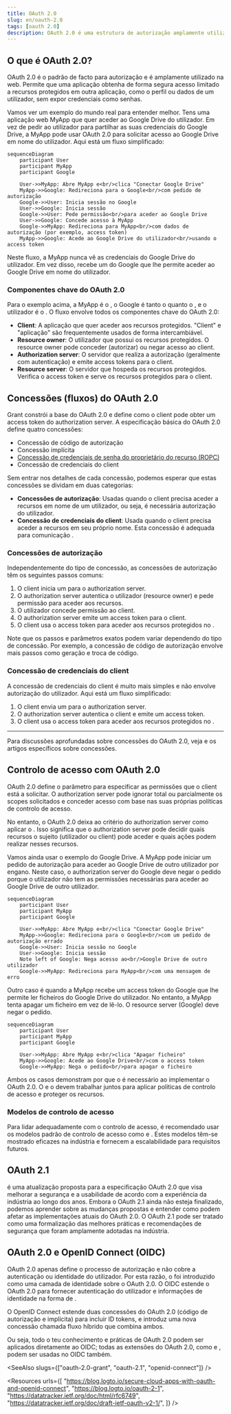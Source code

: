 ```yaml
---
title: OAuth 2.0
slug: en/oauth-2.0
tags: [oauth 2.0]
description: OAuth 2.0 é uma estrutura de autorização amplamente utilizada que permite a uma aplicação (cliente) obter acesso limitado a recursos protegidos em nome de um utilizador ou da própria aplicação.
---
```


## O que é OAuth 2.0?

OAuth 2.0 é o padrão de facto para autorização e é amplamente utilizado na web. Permite que uma aplicação obtenha de forma segura acesso limitado a recursos protegidos em outra aplicação, como o perfil ou dados de um utilizador, sem expor credenciais como senhas.

Vamos ver um exemplo do mundo real para entender melhor. Tens uma aplicação web MyApp que quer aceder ao Google Drive do utilizador. Em vez de pedir ao utilizador para partilhar as suas credenciais do Google Drive, a MyApp pode usar OAuth 2.0 para solicitar acesso ao Google Drive em nome do utilizador. Aqui está um fluxo simplificado:

```mermaid
sequenceDiagram
    participant User
    participant MyApp
    participant Google

    User->>MyApp: Abre MyApp e<br/>clica "Conectar Google Drive"
    MyApp->>Google: Redireciona para o Google<br/>com pedido de autorização
    Google->>User: Inicia sessão no Google
    User->>Google: Inicia sessão
    Google->>User: Pede permissão<br/>para aceder ao Google Drive
    User->>Google: Concede acesso à MyApp
    Google->>MyApp: Redireciona para MyApp<br/>com dados de autorização (por exemplo, access token)
    MyApp->>Google: Acede ao Google Drive do utilizador<br/>usando o access token
```

Neste fluxo, a MyApp nunca vê as credenciais do Google Drive do utilizador. Em vez disso, recebe um <Ref slug="access-token" /> do Google que lhe permite aceder ao Google Drive em nome do utilizador.

### Componentes chave do OAuth 2.0

Para o exemplo acima, a MyApp é o <Ref slug="client" />, o Google é tanto o <Ref slug="authorization-server" /> quanto o <Ref slug="resource-server" />, e o utilizador é o <Ref slug="resource-owner" />. O fluxo envolve todos os componentes chave do OAuth 2.0:

- **Client**: A aplicação que quer aceder aos recursos protegidos. "Client" e "aplicação" são frequentemente usados de forma intercambiável.
- **Resource owner**: O utilizador que possui os recursos protegidos. O resource owner pode conceder (autorizar) ou negar acesso ao client.
- **Authorization server**: O servidor que realiza a autorização (geralmente com autenticação) e emite access tokens para o client.
- **Resource server**: O servidor que hospeda os recursos protegidos. Verifica o access token e serve os recursos protegidos para o client.

## Concessões (fluxos) do OAuth 2.0

<Ref slug="oauth-2.0-grant">Grant</Ref> constrói a base do OAuth 2.0 e define como o client pode obter um access token do authorization server. A especificação básica do OAuth 2.0 define quatro concessões:

- <Ref slug="authorization-code-flow">Concessão de código de autorização</Ref>
- <Ref slug="implicit-flow">Concessão implícita</Ref>
- [Concessão de credenciais de senha do proprietário do recurso (ROPC)](https://datatracker.ietf.org/doc/html/rfc6749#section-4.3)
- <Ref slug="client-credentials-flow">Concessão de credenciais do client</Ref>

Sem entrar nos detalhes de cada concessão, podemos esperar que estas concessões se dividam em duas categorias:

- **Concessões de autorização**: Usadas quando o client precisa aceder a recursos em nome de um utilizador, ou seja, é necessária autorização do utilizador.
- **Concessão de credenciais do client**: Usada quando o client precisa aceder a recursos em seu próprio nome. Esta concessão é adequada para comunicação <Ref slug="machine-to-machine" />.

### Concessões de autorização

Independentemente do tipo de concessão, as concessões de autorização têm os seguintes passos comuns:

1. O client inicia um <Ref slug="authorization-request" /> para o authorization server.
2. O authorization server autentica o utilizador (resource owner) e pede permissão para aceder aos recursos.
3. O utilizador concede permissão ao client.
4. O authorization server emite um access token para o client.
5. O client usa o access token para aceder aos recursos protegidos no <Ref slug="resource-server" />.

Note que os passos e parâmetros exatos podem variar dependendo do tipo de concessão. Por exemplo, a <Ref slug="authorization-code-flow">concessão de código de autorização</Ref> envolve mais passos como geração e troca de código.

### Concessão de credenciais do client

A <Ref slug="client-credentials-flow">concessão de credenciais do client</Ref> é muito mais simples e não envolve autorização do utilizador. Aqui está um fluxo simplificado:

1. O client envia um <Ref slug="token-request" /> para o authorization server.
2. O authorization server autentica o client e emite um access token.
3. O client usa o access token para aceder aos recursos protegidos no <Ref slug="resource-server" />.

---

Para discussões aprofundadas sobre concessões do OAuth 2.0, veja <Ref slug="oauth-2.0-grant" /> e os artigos específicos sobre concessões.

## Controlo de acesso com OAuth 2.0

OAuth 2.0 define o parâmetro <Ref slug="scope" /> para especificar as permissões que o client está a solicitar. O authorization server pode ignorar total ou parcialmente os scopes solicitados e conceder acesso com base nas suas próprias políticas de controlo de acesso.

No entanto, o OAuth 2.0 deixa ao critério do authorization server como aplicar o <Ref slug="access-control" />. Isso significa que o authorization server pode decidir quais recursos o sujeito (utilizador ou client) pode aceder e quais ações podem realizar nesses recursos.

Vamos ainda usar o exemplo do Google Drive. A MyApp pode iniciar um pedido de autorização para aceder ao Google Drive de outro utilizador por engano. Neste caso, o authorization server do Google deve negar o pedido porque o utilizador não tem as permissões necessárias para aceder ao Google Drive de outro utilizador.

```mermaid
sequenceDiagram
    participant User
    participant MyApp
    participant Google

    User->>MyApp: Abre MyApp e<br/>clica "Conectar Google Drive"
    MyApp->>Google: Redireciona para o Google<br/>com um pedido de autorização errado
    Google->>User: Inicia sessão no Google
    User->>Google: Inicia sessão
    Note left of Google: Nega acesso ao<br/>Google Drive de outro utilizador
    Google->>MyApp: Redireciona para MyApp<br/>com uma mensagem de erro
```

Outro caso é quando a MyApp recebe um access token do Google que lhe permite ler ficheiros do Google Drive do utilizador. No entanto, a MyApp tenta apagar um ficheiro em vez de lê-lo. O resource server (Google) deve negar o pedido.

```mermaid
sequenceDiagram
    participant User
    participant MyApp
    participant Google

    User->>MyApp: Abre MyApp e<br/>clica "Apagar ficheiro"
    MyApp->>Google: Acede ao Google Drive<br/>com o access token
    Google->>MyApp: Nega o pedido<br/>para apagar o ficheiro
```

Ambos os casos demonstram por que o <Ref slug="access-control" /> é necessário ao implementar o OAuth 2.0. O <Ref slug="authorization-server" /> e o <Ref slug="resource-server" /> devem trabalhar juntos para aplicar políticas de controlo de acesso e proteger os recursos.

### Modelos de controlo de acesso

Para lidar adequadamente com o controlo de acesso, é recomendado usar os modelos padrão de controlo de acesso como <Ref slug="rbac" /> e <Ref slug="abac" />. Estes modelos têm-se mostrado eficazes na indústria e fornecem a escalabilidade para requisitos futuros.

## OAuth 2.1

<Ref slug="oauth-2.1" /> é uma atualização proposta para a especificação OAuth 2.0 que visa melhorar a segurança e a usabilidade de acordo com a experiência da indústria ao longo dos anos. Embora o OAuth 2.1 ainda não esteja finalizado, podemos aprender sobre as mudanças propostas e entender como podem afetar as implementações atuais do OAuth 2.0. O OAuth 2.1 pode ser tratado como uma formalização das melhores práticas e recomendações de segurança que foram amplamente adotadas na indústria.

## OAuth 2.0 e OpenID Connect (OIDC)

OAuth 2.0 apenas define o processo de autorização e não cobre a autenticação ou identidade do utilizador. Por esta razão, o <Ref slug="openid-connect" /> foi introduzido como uma camada de identidade sobre o OAuth 2.0. O OIDC estende o OAuth 2.0 para fornecer autenticação do utilizador e informações de identidade na forma de <Ref slug="id-token" />.

O OpenID Connect estende duas concessões do OAuth 2.0 (código de autorização e implícita) para incluir ID tokens, e introduz uma nova concessão chamada <Ref slug="hybrid-flow">fluxo híbrido</Ref> que combina ambos.

Ou seja, todo o teu conhecimento e práticas de OAuth 2.0 podem ser aplicados diretamente ao OIDC; todas as extensões do OAuth 2.0, como <Ref slug="pkce" /> e <Ref slug="resource-indicator" />, podem ser usadas no OIDC também.

<SeeAlso slugs={["oauth-2.0-grant", "oauth-2.1", "openid-connect"]} />

<Resources
  urls={[
    "https://blog.logto.io/secure-cloud-apps-with-oauth-and-openid-connect",
    "https://blog.logto.io/oauth-2-1",
    "https://datatracker.ietf.org/doc/html/rfc6749",
    "https://datatracker.ietf.org/doc/draft-ietf-oauth-v2-1/",
  ]}
/>